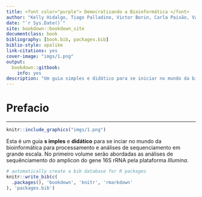 ```yaml
--- 
title: <font color="purple"> Democratizando a Bioinformática </font>
author: "Kelly Hidalgo, Tiago Palladino, Victor Borin, Carla Paixão, Valéria Maia Merzel"
date: "`r Sys.Date()`"
site: bookdown::bookdown_site
documentclass: book
bibliography: [book.bib, packages.bib]
biblio-style: apalike
link-citations: yes
cover-image: "imgs/1.png"
output:
  bookdown::gitbook:
    info: yes
description: "Um guia simples e didático para se iniciar no mundo da bioinformática para processamento e análises de sequenciamento em grande escala"
---
```


# Prefacio {-}
***


```r
knitr::include_graphics("imgs/1.png")
```

Esta é um guia **s imples** e **didático** para se inciar no mundo da bioinformática para processamento e análises de sequenciamento em grande escala. No primeiro volume serão abordadas as análises de sequênciamento do amplicon do gene 16S rRNA pela plataforma *Illumina*.  

```r
# automatically create a bib database for R packages
knitr::write_bib(c(
  .packages(), 'bookdown', 'knitr', 'rmarkdown'
), 'packages.bib')
```

